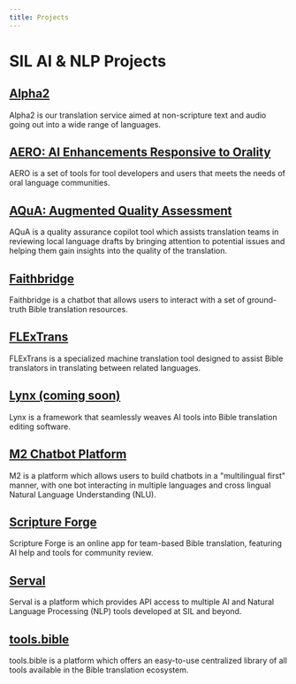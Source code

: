 ```yaml
---
title: Projects
---
```


# SIL AI & NLP Projects


## [Alpha2](projects/alpha2)
Alpha2 is our translation service aimed at non-scripture text and audio going out into a wide range of languages.


## [AERO: AI Enhancements Responsive to Orality](projects/AERO)
AERO is a set of tools for tool developers and users that meets the needs of oral language communities.


## [AQuA: Augmented Quality Assessment](projects/AQuA)
AQuA is a quality assurance copilot tool which assists translation teams in reviewing local language drafts 
by bringing attention to potential issues and helping them gain insights into the quality of the translation.

## [Faithbridge](projects/faithbridge)
Faithbridge is a chatbot that allows users to interact with a set of ground-truth Bible translation resources.

## [FLExTrans](projects/flextrans)
FLExTrans is a specialized machine translation tool designed to assist Bible translators in translating between related languages.

## [Lynx (coming soon)](projects/lynx)
Lynx is a framework that seamlessly weaves AI tools into Bible translation editing software. 


## [M2 Chatbot Platform](projects/chat)
M2 is a platform which allows users to build chatbots in a "multilingual first" manner, with one bot interacting in 
multiple languages and cross lingual Natural Language Understanding (NLU).


## [Scripture Forge](projects/scriptureforge)
Scripture Forge is an online app for team-based Bible translation, featuring AI help and tools for community review.


## [Serval](projects/serval)
Serval is a platform which provides API access to multiple AI and Natural Language Processing (NLP) tools developed at SIL and beyond.


## [tools.bible](projects/bible-tools)
tools.bible is a platform which offers an easy-to-use centralized library of all tools available in the Bible 
translation ecosystem. 

